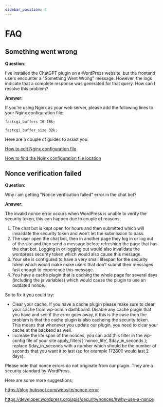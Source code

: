 ```yaml
---
sidebar_position: 8
---
```


# FAQ

## Something went wrong

**Question**:

I've installed the ChatGPT plugin on a WordPress website, but the frontend users encounter a "Something Went Wrong" message. However, the logs indicate that a complete response was generated for that query. How can I resolve this problem?

**Answer**:

If you're using Nginx as your web server, please add the following lines to your Nginx configuration file:

```fastcgi_buffers 16 16k;```

```fastcgi_buffer_size 32k;```

Here are a couple of guides to assist you:

[How to edit Nginx configuration file](https://www.geekbits.io/nginx-configuration-guide/)

[How to find the Nginx configuration file location](https://help.dreamhost.com/hc/en-us/articles/216455077-Nginx-configuration-file-locations)

## Nonce verification failed

**Question**:

Why i am getting "Nonce verification failed" error in the chat bot?

**Answer**:

The invalid nonce error occurs when WordPress is unable to verify the security token, this can happen due to couple of reasons:

1. The chat bot is kept open for hours and then submitted which will invalidate the security token and won’t let the submission to pass.
2. The user open the chat bot, then in another page they log in or log out of the site and then send a message before refreshing the page that has the chat bot. Logging in or logging out would also invalidate the wordpress security token which would also cause this message.
3. Your site is configured to have a very small lifespan for the security token which would make make users that don’t submit their messages fast enough to experience this message.
4. You have a cache plugin that is caching the whole page for several days (including the js variables) which would cause the plugin to use an outdated nonce.

So to fix it you could try:

- Clear your cache. If you have a cache plugin please make sure to clear your cache from wp-admin dashboard. Disable any cache plugin that you have and see if the error goes away, it this is the case then the problem is that the cache plugin is also cacheing the security token. This means that whenever you update our plugin, you need to clear your cache at the backend as well.
- Increase the life span of the nonces, you can add this filter in the wp-config file of your site apply_filters( ‘nonce_life’, $day_in_seconds ); replace $day_in_seconds with a number which should be the number of seconds that you want it to last (so for example 172800 would last 2 days).

Please note that nonce errors do not originate from our plugin. They are a security standard by WordPress. 

Here are some more suggestions;

https://blog.hubspot.com/website/nonce-error

https://developer.wordpress.org/apis/security/nonces/#why-use-a-nonce